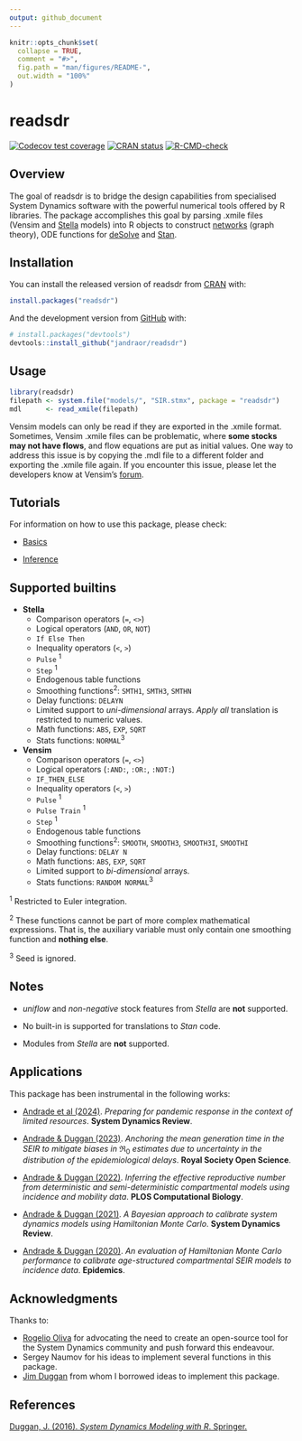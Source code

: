 ```yaml
---
output: github_document
---
```


<!-- README.md is generated from README.Rmd. Please edit that file -->

```r
knitr::opts_chunk$set(
  collapse = TRUE,
  comment = "#>",
  fig.path = "man/figures/README-",
  out.width = "100%"
)
```
# readsdr

<!-- badges: start -->
[![Codecov test
coverage](https://codecov.io/gh/jandraor/readsdr/branch/master/graph/badge.svg)](https://app.codecov.io/gh/jandraor/readsdr?branch=master)
[![CRAN status](https://www.r-pkg.org/badges/version/readsdr)](https://CRAN.R-project.org/package=readsdr)
[![R-CMD-check](https://github.com/jandraor/readsdr/actions/workflows/R-CMD-check.yaml/badge.svg)](https://github.com/jandraor/readsdr/actions/workflows/R-CMD-check.yaml)
<!-- badges: end -->

## Overview

The goal of readsdr is to bridge the design capabilities from specialised
System Dynamics software with the powerful numerical tools offered by R 
libraries. The package accomplishes this goal by parsing .xmile files 
(Vensim and [Stella](https://www.iseesystems.com/) models) into R objects to
construct [networks](https://igraph.org) (graph theory), ODE functions for 
[deSolve](http://desolve.r-forge.r-project.org/) and 
[Stan](https://mc-stan.org/).

## Installation

You can install the released version of readsdr from [CRAN](https://CRAN.R-project.org) with:

``` r
install.packages("readsdr")
```

And the development version from [GitHub](https://github.com/) with:


``` r
# install.packages("devtools")
devtools::install_github("jandraor/readsdr")
```

## Usage

```r
library(readsdr)
filepath <- system.file("models/", "SIR.stmx", package = "readsdr")
mdl      <- read_xmile(filepath) 
```

Vensim models can only be read if they are exported in the .xmile format. 
Sometimes, Vensim .xmile files can be problematic, where **some stocks may not 
have flows**, and flow equations are put as initial values. One way to address 
this issue is by copying the .mdl file to a different folder and exporting the 
.xmile file again. If you encounter this issue, please let the developers know 
at Vensim's [forum](https://www.ventanasystems.co.uk/forum).

## Tutorials

For information on how to use this package, please check:

* [Basics](https://jandraor.github.io/tutorials/Basics.html)

* [Inference](https://jandraor.github.io/tutorials/Inference.html)

## Supported builtins

* **Stella**
    + Comparison operators (`=`, `<>`)
    + Logical operators (`AND`, `OR`, `NOT`) 
    + `If Else Then`
    + Inequality operators (`<`, `>`)
    + `Pulse` ^1^
    + `Step` ^1^
    + Endogenous table functions
    + Smoothing functions^2^: `SMTH1`, `SMTH3`, `SMTHN`
    + Delay functions: `DELAYN`
    + Limited support to *uni-dimensional* arrays. *Apply all* translation is restricted to numeric values.
    + Math functions: `ABS`, `EXP`, `SQRT` 
    + Stats functions: `NORMAL`^3^
* **Vensim**
    + Comparison operators (`=`, `<>`)
    + Logical operators (`:AND:`, `:OR:`, `:NOT:`) 
    + `IF_THEN_ELSE`
    + Inequality operators (`<`, `>`) 
    + `Pulse` ^1^
    + `Pulse Train` ^1^
    + `Step` ^1^
    + Endogenous table functions
    + Smoothing functions^2^: `SMOOTH`, `SMOOTH3`, `SMOOTH3I`, `SMOOTHI` 
    + Delay functions: `DELAY N`
    + Math functions: `ABS`, `EXP`, `SQRT` 
    + Limited support to *bi-dimensional* arrays.
    + Stats functions: `RANDOM NORMAL`^3^
    
^1^ Restricted to Euler integration.

^2^ These functions cannot be part of more complex mathematical expressions. That is, the auxiliary variable must only contain one smoothing function and **nothing else**.

^3^ Seed is ignored.

## Notes

* *uniflow* and *non-negative* stock features from _Stella_ are **not** supported.

* No built-in is supported for translations to _Stan_ code.

* Modules from _Stella_ are **not** supported.


## Applications

This package has been instrumental in the following works:

* [Andrade et al (2024)](https://doi.org/10.1002/sdr.1775). _Preparing for pandemic response in the context of limited resources_.  **System Dynamics Review**.

* [Andrade & Duggan (2023)](https://doi.org/10.1098/rsos.230515). _Anchoring the mean generation time in the SEIR to mitigate biases in_ $\Re_0$ _estimates due to uncertainty in the distribution of the epidemiological delays_. **Royal Society Open Science**.

* [Andrade & Duggan (2022)](https://doi.org/10.1371/journal.pcbi.1010206). _Inferring the effective reproductive number from deterministic and semi-deterministic compartmental models using incidence and mobility data_. **PLOS Computational Biology**.

* [Andrade & Duggan (2021)](https://doi.org/10.1002/sdr.1693). _A Bayesian approach to calibrate system dynamics models using Hamiltonian Monte Carlo_. **System Dynamics Review**.

* [Andrade & Duggan (2020)](https://doi.org/10.1016/j.epidem.2020.100415). _An evaluation of Hamiltonian Monte Carlo performance to calibrate age-structured compartmental SEIR models to incidence data_. **Epidemics**.


## Acknowledgments

Thanks to:

* [Rogelio Oliva](http://people.tamu.edu/~roliva/) for advocating the need to
  create an open-source tool for the System Dynamics community and push forward 
  this endeavour.
* Sergey Naumov for his ideas to implement several functions in this package.
* [Jim Duggan](https://github.com/JimDuggan) 
  from whom I borrowed ideas to implement this package.

## References

[Duggan, J. (2016). *System Dynamics Modeling with R*. Springer.](https://link.springer.com/book/10.1007/978-3-319-34043-2)


